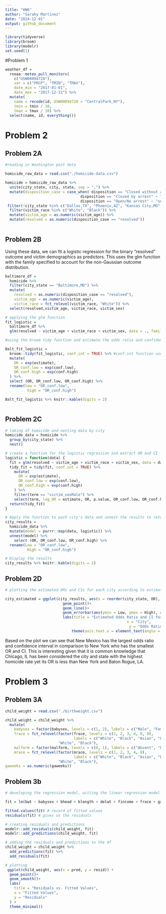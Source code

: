 ```yaml
---
title: "HW6"
author: "Sarahy Martinez"
date: "2024-12-01"
output: github_document
---
```


```r
library(tidyverse)
library(broom)
library(modelr)
set.seed(1)

```



#Problem 1 

```r

weather_df = 
  rnoaa::meteo_pull_monitors(
    c("USW00094728"),
    var = c("PRCP", "TMIN", "TMAX"), 
    date_min = "2017-01-01",
    date_max = "2017-12-31") %>%
  mutate(
    name = recode(id, USW00094728 = "CentralPark_NY"),
    tmin = tmin / 10,
    tmax = tmax / 10) %>%
  select(name, id, everything())


```



# Problem 2 

## Problem 2A

```r
#reading in Washington post data 

homicide_raw_data = read.csv("./homicide-data.csv")

homicide = homicide_raw_data %>% 
  unite(city_state, city, state, sep = ",") %>% 
  mutate(disposition_case = case_when( disposition == "Closed without arrest"~ "unresolved",
                                  disposition == "Closed by arrest" ~ "resolved",
                                  disposition == "Open/No arrest" ~ "unresolved")) %>%
 filter(!city_state %in% c("Dallas,TX", "Phoenix,AZ", "Kansas City,MO", "Tulsa,AL")) %>% 
  filter(victim_race %in% c("White", "Black")) %>% 
  mutate(victim_age = as.numeric(victim_age)) %>% 
  mutate(resolved = as.numeric(disposition_case == "resolved"))
  


```

## Problem 2B 

Using these data, we can fit a logistic regression for the binary “resolved” outcome and victim demographics as predictors. This uses the glm function with the family specified to account for the non-Gaussian outcome distribution.

```r
baltimore_df = 
  homicide %>% 
  filter(city_state == "Baltimore,MD") %>% 
  mutate(
    resolved = as.numeric(disposition_case == "resolved"),
    victim_age = as.numeric(victim_age),
    victim_race = fct_relevel(victim_race, "White")) %>% 
  select(resolved,victim_age, victim_race, victim_sex)

# applying the glm function
fit_logistic = 
  baltimore_df %>% 
  glm(resolved ~ victim_age + victim_race + victim_sex, data = ., family = binomial()) 

#using the broom tidy function and estimate the odds ratio and confidence interval

Balt_fit_logistic = 
  broom::tidy(fit_logistic, conf.int = TRUE) %>% #conf.int function used to calculate the CI
  mutate(
    OR = exp(estimate),
    OR_conf.low = exp(conf.low),
    OR_conf.high = exp(conf.high)
  ) %>%
  select (OR, OR_conf.low, OR_conf.high) %>% 
  rename(low = "OR_conf.low",
          high = "OR_conf.high") 

Balt_fit_logistic %>% knitr::kable(digits = 2)



```



## Problem 2C 

```r


# taking df homicide and nesting data by city
homicide_data = homicide %>%
  group_by(city_state) %>%
  nest()

# create a function for the logistic regression and extract OR and CI
logistic = function(data) {
  fit = glm(resolved ~ victim_age + victim_race + victim_sex, data = data, family = binomial())
  tidy_fit = tidy(fit, conf.int = TRUE) %>%
    mutate(
      OR = exp(estimate),
      OR_conf.low = exp(conf.low),
      OR_conf.high = exp(conf.high)
    ) %>%
    filter(term == "victim_sexMale") %>%
    select(term, log_OR = estimate, OR, p.value, OR_conf.low, OR_conf.high)
  return(tidy_fit)
}

# Apply the function to each city's data and unnest the results to return values
city_results =
  homicide_data %>%
  mutate(model = purrr::map(data, logistic)) %>%
  unnest(model) %>% 
    select (OR, OR_conf.low, OR_conf.high) %>% 
  rename(Low = "OR_conf.low",
          High = "OR_conf.high") 

# Display the results
city_results %>% knitr::kable(digits = 2)


```



## Problem 2D

```r
# plotting the estimated ORs and CIs for each city according to estimated OR 

city_estimated = ggplot(city_results, aes(x = reorder(city_state, OR), y =OR))+
                          geom_point()+
                          geom_line()+
                          geom_errorbar(aes(ymin = Low, ymax = High), width = 0.2)+
                          labs(title = "Estimated Odds Ratio and CI for Homcides Across Cities",
                                                       x = "City",
                                                        y = "Odds Ratio")+
                              theme(axis.text.x = element_text(angle = 90, hjust = 1))

```

Based on the plot we can see that New Mexico has the largest odds ratio  and confidence interval in comparison to New York who has the smallest OR and CI. This is interesting given that it is common knowledge that Chicago, IL has been considered the city and state with the highest homicide rate yet its OR is less than New York and Baton Rogue, LA. 

# Problem 3 

## Problem 3A 

```r

child_weight = read.csv("./birthweight.csv")

child_weight = child_weight %>% 
  mutate(
    babysex = factor(babysex, levels = c(1, 2), labels = c("Male", "Female")),
    frace = fct_relevel(factor(frace, levels = c(1, 2, 3, 4, 8, 9),
                               labels = c("White", "Black", "Asian", "Puerto Rican", "Other", "Unknown")),
                        "White", "Black"),
    malform = factor(malform, levels = c(0, 1), labels = c("Absent", "Present")),
    mrace = fct_relevel(factor(mrace, levels = c(1, 2, 3, 4, 8),
                               labels = c("White", "Black", "Asian", "Puerto Rican", "Other")),
                        "White", "Black"),
gaweeks = as.numeric(gaweeks))

```


## Problem 3b

```r

# developing the regression model, writing the linear regression model with all the potential predictors of low birth weight 

fit = lm(bwt ~ babysex + bhead + blength + delwt + fincome + frace + gaweeks + malform + menarche + mheight + momage + mrace + parity + pnumlbw + pnumsga + ppbmi + ppwt + smoken + wtgain, data = child_weight)

fitted.values(fit) # record of fitted values 
residuals(fit) # gives us the residuals 

# creating residuals and predictions 
modelr::add_residuals(child_weight, fit) 
modelr::add_predictions(child_weight, fit)

# adding the residuals and predictions to the df 
child_weight = child_weight %>% 
  add_predictions(fit) %>% 
  add_residuals(fit) 

# plotting 
 ggplot(child_weight, aes(x = pred, y = resid)) +
  geom_point()+
  geom_smooth()+
  labs(
    title = "Residuals vs. Fitted Values",
    x = "Fitted Values",
    y = "Residuals"
  ) +
  theme_minimal()

```











